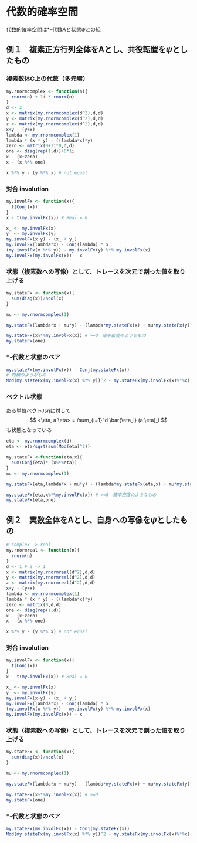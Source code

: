 # 代数的確率空間

代数的確率空間は*-代数$A$と状態$\psi$との組

## 例１　複素正方行列全体をAとし、共役転置を$\psi$としたもの

### 複素数体C上の代数（多元環）
```r
my.rnormcomplex <- function(n){
  rnorm(n) + 1i * rnorm(n)
}
d <- 2
x <- matrix(my.rnormcomplex(d^2),d,d)
y <- matrix(my.rnormcomplex(d^2),d,d)
z <- matrix(my.rnormcomplex(d^2),d,d)
x+y - (y+x)
lambda <- my.rnormcomplex(1)
lambda * (x * y) - ((lambda*x)*y)
zero <- matrix(0+1i*0,d,d)
one <- diag(rep(1,d))+0*1i
x - (x+zero)
x - (x %*% one)

x %*% y - (y %*% x) # not equal
```

### 対合 involution

```r
my.involFx <- function(x){
  t(Conj(x))
}
x - t(my.involFx(x)) # Real = 0

x_ <- my.involFx(x)
y_ <- my.involFx(y)
my.involFx(x+y) - (x_ + y_)
my.involFx(lambda*x) - Conj(lambda) * x_
(my.involFx(x %*% y)) - my.involFx(y) %*% my.involFx(x)
my.involFx(my.involFx(x)) - x
```

### 状態（複素数への写像）として、トレースを次元で割った値を取り上げる

```r
my.stateFx <- function(x){
  sum(diag(x))/ncol(x)
}

mu <- my.rnormcomplex(1)

my.stateFx(lambda*x + mu*y) - (lambda*my.stateFx(x) + mu*my.stateFx(y))

my.stateFx(x%*%my.involFx(x)) # >=0　確率密度のようなもの
my.stateFx(one)
```

### *-代数と状態のペア

```r
my.stateFx(my.involFx(x)) - Conj(my.stateFx(x))
# 内積のようなもの
Mod(my.stateFx(my.involFx(x) %*% y))^2 - my.stateFx(my.involFx(x)%*%x) * my.stateFx(my.involFx(y)%*%y) # < 0
```
### ベクトル状態

ある単位ベクトル$\eta$に対して
$$
<\eta, a \eta> = /sum_{i=1}^d \bar{\eta_i} (a \eta)_i
$$
も状態となっている
```r
eta <- my.rnormcomplex(d)
eta <- eta/sqrt(sum(Mod(eta)^2))

my.stateFx <-function(eta,x){
  sum(Conj(eta)* (x%*%eta))
}
mu <- my.rnormcomplex(1)

my.stateFx(eta,lambda*x + mu*y) - (lambda*my.stateFx(eta,x) + mu*my.stateFx(eta,y))

my.stateFx(eta,x%*%my.involFx(x)) # >=0　確率密度のようなもの
my.stateFx(eta,one)
```


## 例２　実数全体をAとし、自身への写像を$\psi$としたもの

```r
# complex -> real
my.rnormreal <- function(n){
  rnorm(n)
}
d <- 1 # 2 -> 1
x <- matrix(my.rnormreal(d^2),d,d)
y <- matrix(my.rnormreal(d^2),d,d)
z <- matrix(my.rnormreal(d^2),d,d)
x+y - (y+x)
lambda <- my.rnormcomplex(1)
lambda * (x * y) - ((lambda*x)*y)
zero <- matrix(0,d,d)
one <- diag(rep(1,d))
x - (x+zero)
x - (x %*% one)

x %*% y - (y %*% x) # not equal
```

### 対合 involution

```r
my.involFx <- function(x){
  t(Conj(x))
}
x - t(my.involFx(x)) # Real = 0

x_ <- my.involFx(x)
y_ <- my.involFx(y)
my.involFx(x+y) - (x_ + y_)
my.involFx(lambda*x) - Conj(lambda) * x_
(my.involFx(x %*% y)) - my.involFx(y) %*% my.involFx(x)
my.involFx(my.involFx(x)) - x
```

### 状態（複素数への写像）として、トレースを次元で割った値を取り上げる

```r
my.stateFx <- function(x){
  sum(diag(x))/ncol(x)
}

mu <- my.rnormcomplex(1)

my.stateFx(lambda*x + mu*y) - (lambda*my.stateFx(x) + mu*my.stateFx(y))

my.stateFx(x%*%my.involFx(x)) # >=0
my.stateFx(one)
```

### *-代数と状態のペア

```r
my.stateFx(my.involFx(x)) - Conj(my.stateFx(x))
Mod(my.stateFx(my.involFx(x) %*% y))^2 - my.stateFx(my.involFx(x)%*%x) * my.stateFx(my.involFx(y)%*%y) # < 0
```
